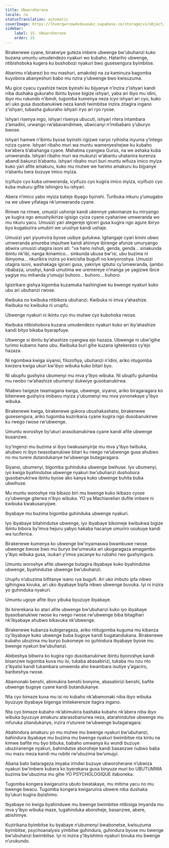 ```yaml
---
title: Ubworoherane
locale: rw
statusTranslation: automatic
coverImage: https://lhvmrqwrcowdvduuaukz.supabase.co/storage/v1/object/public/strapi-uploads/small_cover-educacion-fundamental.webp-2d51a7828a2b1309555be27f7e2a61a0.webp
sidebar:
    label: 15. Ubworoherane
    order: 15
---
```

Birakenewe cyane, birakwiye guteza imbere ubwenge bw’ubuhanzi kuko buzana umuntu umudendezo nyakuri wo kubaho. Hatariho ubwenge, ntibishoboka kugera ku bushobozi nyakuri bwo gusesengura byimbitse.

Abarimu n’abarezi bo mu mashuri, amakoleji na za kaminuza bagomba kuyobora abanyeshuri babo mu nzira y’ubwenge bwo kwisuzuma.

Mu gice cyacu cyashize twize byinshi ku bijyanye n’inzira z’ishyari kandi niba dushaka gukuraho ibintu byose bigize ishyari, yaba ari ibyo mu idini, ibyo mu rukundo n’ibindi, tugomba kumenya neza icyo ishyari ari cyo, kuko ari uko gusa dusobanukiwe neza kandi twimbitse inzira zitagira ingano z’ishyari, tubasha gukuraho ishyari iryo ari ryo ryose.

Ishyari risenya ingo, ishyari risenya ubucuti, ishyari ritera intambara z’amadini, urwango rw’abavandimwe, ubwicanyi n’imibabaro y’uburyo bwose.

Ishyari hamwe n’ibintu byose byinshi rigizwe naryo ryihisha inyuma y’intego nziza cyane. Ishyari ribaho muri wa muntu wamenyeshejwe ku kubaho kw’abera b’abahanga cyane. Mahatma cyangwa Gurús, na we ashaka kuba umweranda. Ishyari ribaho muri wa mukunzi w’abantu uhatanira kurenza abandi bakunzi b’abantu. Ishyari ribaho muri buri muntu wifuza imico myiza kuko yari afite amakuru, kuko mu mutwe we harimo amakuru ku bijyanye n’abantu bera buzuye imico myiza.

Icyifuzo cyo kuba umweranda, icyifuzo cyo kugira imico myiza, icyifuzo cyo kuba mukuru gifite ishingiro ku ishyari.

Abera n’imico yabo myiza bateje ibyago byinshi. Turibuka inkuru y’umugabo na we ubwe yifataga nk’umweranda cyane.

Rimwe na rimwe, umusizi ushonje kandi ukennye yakomanze ku miryango ye kugira ngo amushyikirize igisigo cyiza cyane cyahariwe umweranda wo mu nkuru yacu. Umusizi yari ategereje igiceri gusa kugira ngo agure ibiryo byo kugaburira umubiri we urushye kandi ushaje.

Umusizi yari yiyumvira byose usibye gutukwa. Igitangaje cyari kinini ubwo umweranda amureba impuhwe kandi ahinnye ibirenge afunze umuryango abwira umusizi utagira isoni ati: "va hano nshuti, genda, genda... sinakunda ibintu nk'ibi, nanga ikinamico... sinkunda ubusa bw'isi, ubu buzima ni ibinyoma... nkurikira inzira yo kwicisha bugufi no kwiyoroshya. Umusizi utagira isoni, washakaga igiceri gusa, yakiriye igitutsi cy’umweranda, ijambo ribabaza, urushyi, kandi umutima we uremereye n’inanga ye yagizwe ibice yagiye mu mihanda y’umujyi buhoro... buhoro... buhoro.

Igisirikare gishya kigomba kuzamuka hashingiwe ku bwenge nyakuri kuko ubu ari ubuhanzi rwose.

Kwibuka no kwibuka ntibikora ubuhanzi. Kwibuka ni imva y’ahashize. Kwibuka no kwibuka ni urupfu.

Ubwenge nyakuri ni ikintu cyo mu mutwe cyo kubohoka rwose.

Kwibuka ntibishobora kuzana umudendezo nyakuri kuko ari iby’ahashize kandi bityo bikaba byarapfuye.

Ubwenge si ibintu by’ahashize cyangwa ejo hazaza. Ubwenge ni ubw’igihe turimo kubamo hano ubu. Kwibuka buri gihe kuzana igitekerezo cy’ejo hazaza.

Ni ngombwa kwiga siyansi, filozofiya, ubuhanzi n’idini, ariko ntugomba kwizera kwiga ukuri kw’ibyo wibuka kuko bitari byo.

Ni ubupfu gushyira ubumenyi mu mva y’ibyo wibuka. Ni ubupfu guhamba mu rwobo rw’ahashize ubumenyi dukwiye gusobanukirwa.

Ntabwo twigeze twamagana kwiga, ubwenge, siyansi, ariko biragaragara ko bitemewe gushyira imibavu myiza y’ubumenyi mu mva yononekaye y’ibyo wibuka.

Birakenewe kwiga, birakenewe gukora ubushakashatsi, birakenewe gusesengura, ariko tugomba kuzirikana cyane kugira ngo dusobanukirwe ku rwego rwose rw’ubwenge.

Umuntu woroshye by’ukuri arasobanukirwa cyane kandi afite ubwenge busanzwe.

Icy’ingenzi mu buzima si ibyo twakusanyirije mu mva y’ibyo twibuka, ahubwo ni ibyo twasobanukiwe bitari ku rwego rw’ubwenge gusa ahubwo no mu turere dutandukanye tw’ubwenge butagaragara.

Siyansi, ubumenyi, bigomba guhinduka ubwenge bwihuse. Iyo ubumenyi, iyo kwiga byahindutse ubwenge nyakuri bw’ubuhanzi dushobora gusobanukirwa ibintu byose ako kanya kuko ubwenge buhita buba ubwihuse.

Mu muntu woroshye nta bibazo biri mu bwenge kuko ikibazo cyose cy’ubwenge giterwa n’ibyo wibuka. YO ya Machiavelian dufite imbere ni kwibuka kwakusanyijwe.

Ibyabaye mu buzima bigomba guhinduka ubwenge nyakuri.

Iyo ibyabaye bitahindutse ubwenge, iyo ibyabaye bikomeje kwibukwa bigize ibintu bibora by’imva hejuru yabyo hakaba hacanye umuriro usukuye kandi wa luciferica.

Birakenewe kumenya ko ubwenge bw’inyamaswa bwambuwe rwose ubwenge bwose bwo mu buryo bw’umwuka ari ukugaragaza amagambo y’ibyo wibuka gusa, isukari y’imva yacanye ku rubaho rwo gushyingura.

Umuntu woroshye afite ubwenge butagira ibyabaye kuko byahindutse ubwenge, byahindutse ubwenge bw’ubuhanzi.

Urupfu n’ubuzima bifitanye isano rya bugufi. Ari uko imbuto ipfa nibwo igihingwa kivuka, ari uko ibyabaye bipfa nibwo ubwenge buvuka. Iyi ni inzira yo guhinduka nyakuri.

Umuntu ugoye afite ibyo yibuka byuzuye ibyabaye.

Ibi birerekana ko atari afite ubwenge bw’ubuhanzi kuko iyo ibyabaye byasobanukiwe rwose ku rwego rwose rw’ubwenge biba bitagihari nk’ibyabaye ahubwo bikavuka nk’ubwenge.

Birakenewe kubanza kubigerageza, ariko ntitugomba kuguma mu kibanza cy’ibyabaye kuko ubwenge buba bugoye kandi bugatandukana. Birakenewe kubaho ubuzima mu buryo bukomeye no guhindura ibyabaye byose mu bwenge nyakuri bw’ubuhanzi.

Abibeshya bibwira ko kugira ngo dusobanukirwe ibintu byoroshye kandi bisanzwe tugomba kuva mu isi, tukaba abasabirizi, tukaba mu nzu nto z’ibyatsi kandi tukambara umwenda aho kwambara isutiye y’agaciro, baribeshya rwose.

Abamonaki benshi, abimukira benshi bonyine, abasabirizi benshi, bafite ubwenge bugoye cyane kandi butandukanye.

Nta cyo bimaze kuva mu isi no kubaho nk’abamonaki niba ibyo wibuka byuzuye ibyabaye bigenga imitekerereze itagira ingano.

Nta cyo bimaze kubaho nk’abimukira bashaka kubaho nk’abera niba ibyo wibuka byuzuye amakuru atarasobanurwa neza, atarahindutse ubwenge mu mfuruka zitandukanye, inzira n’uturere tw’ubwenge butagaragara.

Abahindura amakuru yo mu mutwe mu bwenge nyakuri bw’ubuhanzi, bahindura ibyabaye mu buzima mu bwenge nyakuri bwimbitse nta kintu na kimwe bafite mu byo bibuka, babaho umwanya ku wundi buzuye ubuziranenge nyakuri, bahindutse aboroheje kandi basanzwe nubwo baba mu mazu meza kandi mu rubibi rw’ubuzima bw’umujyi.

Abana bato batarageza imyaka irindwi buzuye ubworoherane n’ubwiza nyakuri bw’imbere kubera ko byerekana gusa binyuze muri bo UBUTUMWA buzima bw’ubuzima mu gihe YO PSYCHOLOGIQUE itaboneka.

Tugomba kongera kwigarurira ubuto bwatakaye, mu mitima yacu no mu bwenge bwacu. Tugomba kongera kwigarurira ubwere niba dushaka by’ukuri kugira ibyishimo.

Ibyabaye no kwiga byahinduwe mu bwenge bwimbitse ntibisiga imyanda mu mva y’ibyo wibuka maze, tugahinduka aboroheje, basanzwe, abere, abishimye.

Kuzirikana byimbitse ku byabaye n’ubumenyi bwabonetse, kwisuzuma byimbitse, psychoanalysis yimbitse guhindura, guhindura byose mu bwenge bw’ubuhanzi bwimbitse. Iyi ni inzira y’ibyishimo nyakuri bivuka mu bwenge n’urukundo.

